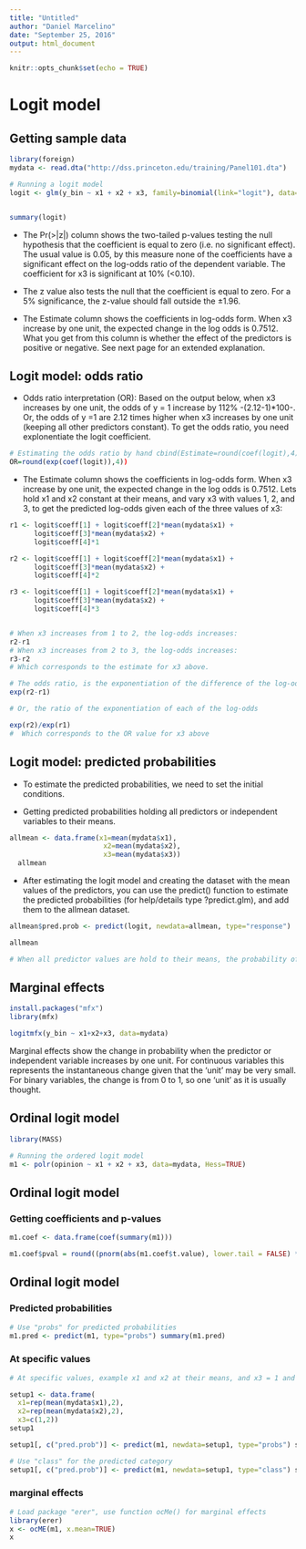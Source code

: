 ```yaml
---
title: "Untitled"
author: "Daniel Marcelino"
date: "September 25, 2016"
output: html_document
---
```


```r
knitr::opts_chunk$set(echo = TRUE)
```

# Logit model
## Getting sample data


```r
library(foreign)
mydata <- read.dta("http://dss.princeton.edu/training/Panel101.dta")

```

```r
# Running a logit model
logit <- glm(y_bin ~ x1 + x2 + x3, family=binomial(link="logit"), data=mydata)


summary(logit)
```


- The Pr(>|z|) column shows the two-tailed p-values testing the null hypothesis that the coefficient is equal to zero (i.e. no significant effect). The usual value is 0.05, by this measure none of the coefficients have a significant effect on the log-odds ratio of the dependent variable. The coefficient for x3 is significant at 10% (<0.10).

- The z value also tests the null that the coefficient is equal to zero. For a 5% significance, the z-value should fall outside the ±1.96.

- The Estimate column shows the coefficients in log-odds form. When x3 increase by one unit, the expected change in the log odds is 0.7512. What you get from this column is whether the effect of the predictors is positive or negative. See next page for an extended explanation.


## Logit model: odds ratio

- Odds ratio interpretation (OR): Based on the output below, when x3 increases by one unit, the odds of y = 1 increase by 112% -(2.12-1)*100-. Or, the odds of y =1 are 2.12 times higher when x3 increases by one unit (keeping all other predictors constant). To get the odds ratio, you need explonentiate the logit coefficient.

```r
# Estimating the odds ratio by hand cbind(Estimate=round(coef(logit),4),
OR=round(exp(coef(logit)),4))
```

- The Estimate column shows the coefficients in log-odds form. When x3 increase by one unit, the expected change in the log odds is 0.7512. Lets hold x1 and x2 constant at their means, and vary x3 with values 1, 2, and 3, to get the predicted log-odds given each of the three values of x3:


```r

r1 <- logit$coeff[1] + logit$coeff[2]*mean(mydata$x1) +
      logit$coeff[3]*mean(mydata$x2) +
      logit$coeff[4]*1

r2 <- logit$coeff[1] + logit$coeff[2]*mean(mydata$x1) +
      logit$coeff[3]*mean(mydata$x2) + 
      logit$coeff[4]*2

r3 <- logit$coeff[1] + logit$coeff[2]*mean(mydata$x1) +
      logit$coeff[3]*mean(mydata$x2) +
      logit$coeff[4]*3


# When x3 increases from 1 to 2, the log-odds increases:
r2-r1
# When x3 increases from 2 to 3, the log-odds increases:
r3-r2 
# Which corresponds to the estimate for x3 above.

# The odds ratio, is the exponentiation of the difference of the log-odds
exp(r2-r1)

# Or, the ratio of the exponentiation of each of the log-odds

exp(r2)/exp(r1)
#  Which corresponds to the OR value for x3 above

```

## Logit model: predicted probabilities
- To estimate the predicted probabilities, we need to set the initial conditions.

- Getting predicted probabilities holding all predictors or independent variables to their means. 
```r
allmean <- data.frame(x1=mean(mydata$x1),
                       x2=mean(mydata$x2),
                       x3=mean(mydata$x3))
￼￼allmean
```


- After estimating the logit model and creating the dataset with the mean values of the predictors, you can use the predict() function to estimate the predicted probabilities (for help/details type ?predict.glm), and add them to the allmean dataset.
```r
allmean$pred.prob <- predict(logit, newdata=allmean, type="response")

allmean

# When all predictor values are hold to their means, the probability of y = 1 is 83%.
```



## Marginal effects

```r
install.packages("mfx")
library(mfx)

logitmfx(y_bin ~ x1+x2+x3, data=mydata)
```


Marginal effects show the change in probability when the predictor or independent variable increases by one unit. For continuous variables this represents the instantaneous change given that the ‘unit’ may be very small. For binary variables, the change is from 0 to 1, so one ‘unit’ as it is usually thought.


## Ordinal logit model

```r
library(MASS)

# Running the ordered logit model
m1 <- polr(opinion ~ x1 + x2 + x3, data=mydata, Hess=TRUE)
```

## Ordinal logit model
### Getting coefficients and p-values

```r

m1.coef <- data.frame(coef(summary(m1)))

m1.coef$pval = round((pnorm(abs(m1.coef$t.value), lower.tail = FALSE) * 2),2) m1.coef
```

## Ordinal logit model
### Predicted probabilities
```r
# Use "probs" for predicted probabilities
m1.pred <- predict(m1, type="probs") summary(m1.pred)
```

###  At specific values 
```r
# At specific values, example x1 and x2 at their means, and x3 = 1 and x3 = 2. # Use "probs" for predicted probabilities given specific predictors

setup1 <- data.frame(
  x1=rep(mean(mydata$x1),2),
  x2=rep(mean(mydata$x2),2), 
  x3=c(1,2))
setup1
```


```r
setup1[, c("pred.prob")] <- predict(m1, newdata=setup1, type="probs") setup1
```


```r
# Use "class" for the predicted category
setup1[, c("pred.prob")] <- predict(m1, newdata=setup1, type="class") setup1
```


### marginal effects
```r
# Load package "erer", use function ocMe() for marginal effects
library(erer)
x <- ocME(m1, x.mean=TRUE)
x
```

